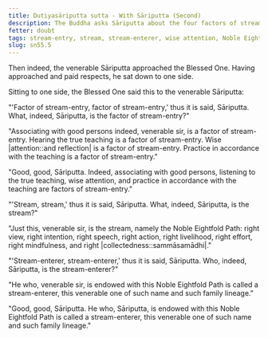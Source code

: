 ```yaml
---
title: Dutiyasāriputta sutta - With Sāriputta (Second)
description: The Buddha asks Sāriputta about the four factors of stream-entry, what the stream is, and who is a stream-enterer.
fetter: doubt
tags: stream-entry, stream, stream-enterer, wise attention, Noble Eightfold Path, sotāpanna, sāriputta, sn, sn45-56, sn55
slug: sn55.5
---
```


Then indeed, the venerable Sāriputta approached the Blessed One. Having approached and paid respects, he sat down to one side.

Sitting to one side, the Blessed One said this to the venerable Sāriputta:

"'Factor of stream-entry, factor of stream-entry,' thus it is said, Sāriputta. What, indeed, Sāriputta, is the factor of stream-entry?"

"Associating with good persons indeed, venerable sir, is a factor of stream-entry. Hearing the true teaching is a factor of stream-entry. Wise |attention::and reflection| is a factor of stream-entry. Practice in accordance with the teaching is a factor of stream-entry."

"Good, good, Sāriputta. Indeed, associating with good persons, listening to the true teaching, wise attention, and practice in accordance with the teaching are factors of stream-entry."

"'Stream, stream,' thus it is said, Sāriputta. What, indeed, Sāriputta, is the stream?"

"Just this, venerable sir, is the stream, namely the Noble Eightfold Path: right view, right intention, right speech, right action, right livelihood, right effort, right mindfulness, and right |collectedness::sammāsamādhi|."

"'Stream-enterer, stream-enterer,' thus it is said, Sāriputta. Who, indeed, Sāriputta, is the stream-enterer?"

"He who, venerable sir, is endowed with this Noble Eightfold Path is called a stream-enterer, this venerable one of such name and such family lineage."

"Good, good, Sāriputta. He who, Sāriputta, is endowed with this Noble Eightfold Path is called a stream-enterer, this venerable one of such name and such family lineage."